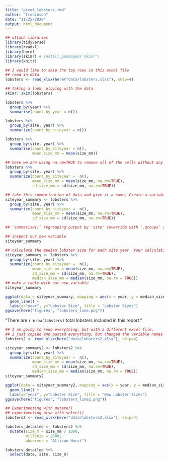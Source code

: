 ```yaml
---
title: "pivot_lobsters.rmd"
author: "trobinson"
date: "11/25/2020"
output: html_document
---
```


```r
## attach libraries
library(tidyverse)
library(readxl)
library(here)
library(skimr) # install.packages('skimr')
library(knitr)

```

``` r
## I would like to skip the top rows in this excel file
## read in data
lobsters <- read_xlsx(here("data/lobsters.xlsx"), skip=4)
```

``` r
## taking a look, playing with the data
skimr::skim(lobsters)
```

``` r
lobsters %>%
  group_by(year) %>%
  summarise(count_by_year = n())

```
``` r
lobsters %>%
  group_by(site, year) %>%
  summarize(count_by_siteyear = n())
```

``` r
lobsters %>% 
  group_by(site, year) %>% 
  summarise(count_by_siteyear = n(), 
            mean_size_mm = mean(size_mm))
```

``` r
## here we are using na.rm=TRUE to remove all of the cells without any value
lobsters %>%
  group_by(site, year) %>%
  summarize(count_by_siteyear =  n(), 
            mean_size_mm = mean(size_mm, na.rm=TRUE), 
            sd_size_mm = sd(size_mm, na.rm=TRUE))

```

``` r
## take this summarization of data and give it a name. Create a variable so can recal the summarization quickly. We call it siteyear_summary
siteyear_summary <- lobsters %>%
  group_by(site, year) %>%
  summarize(count_by_siteyear =  n(), 
            mean_size_mm = mean(size_mm, na.rm=TRUE), 
            sd_size_mm = sd(size_mm, na.rm=TRUE))

```

``` r
## `summarise()` regrouping output by 'site' (override with `.groups` argument)
```

``` r
## inspect our new variable 
siteyear_summary
```

``` r
## calculate the median lobster size for each site year. Your calculation will use the size_mm variable and function to calculate the median (Hint: ?median)
siteyear_summary <- lobsters %>%
  group_by(site, year) %>%
  summarize(count_by_siteyear =  n(), 
            mean_size_mm = mean(size_mm, na.rm=TRUE), 
            sd_size_mm = sd(size_mm, na.rm=TRUE),
            median_size_mm = median(size_mm, na.rm = TRUE))
## make a table with our new variable
siteyear_summary 
```

``` r
ggplot(data = siteyear_summary, mapping = aes(x = year, y = median_size_mm, color = site)) +
  geom_line() +
  labs(x="year", y="Lobster Size", title = "Lobster Sizes")
ggsave(here("figures", "lobsters_line.png"))
```


“There are `r nrow(lobsters)` total lobsters included in this report.”

``` r
## I am going to redo everything, but with a different excel file.
## I just copied and pasted everything, but changed the variable names
lobsters2 <- read_xlsx(here("data/lobsters2.xlsx"), skip=4)

siteyear_summary2 <- lobsters2 %>%
  group_by(site, year) %>%
  summarize(count_by_siteyear =  n(), 
            mean_size_mm = mean(size_mm, na.rm=TRUE), 
            sd_size_mm = sd(size_mm, na.rm=TRUE),
            median_size_mm = median(size_mm, na.rm = TRUE))
siteyear_summary2

ggplot(data = siteyear_summary2, mapping = aes(x = year, y = median_size_mm, color = site)) +
  geom_line() +
  labs(x="year", y="Lobster Size", title = "New Lobster Sizes")
ggsave(here("figures", "lobsters_line2.png"))

```
``` r
## Experimenting with mutate()
## experimenting also with select()
lobsters2 <- read_xlsx(here("data/lobsters2.xlsx"), skip=4)

lobsters_detailed <- lobsters2 %>% 
  mutate(size_m = size_mm / 1000,
         millenia = 2000,
         observer = "Allison Horst")

lobsters_detailed %>% 
  select(date, site, size_m)
```

